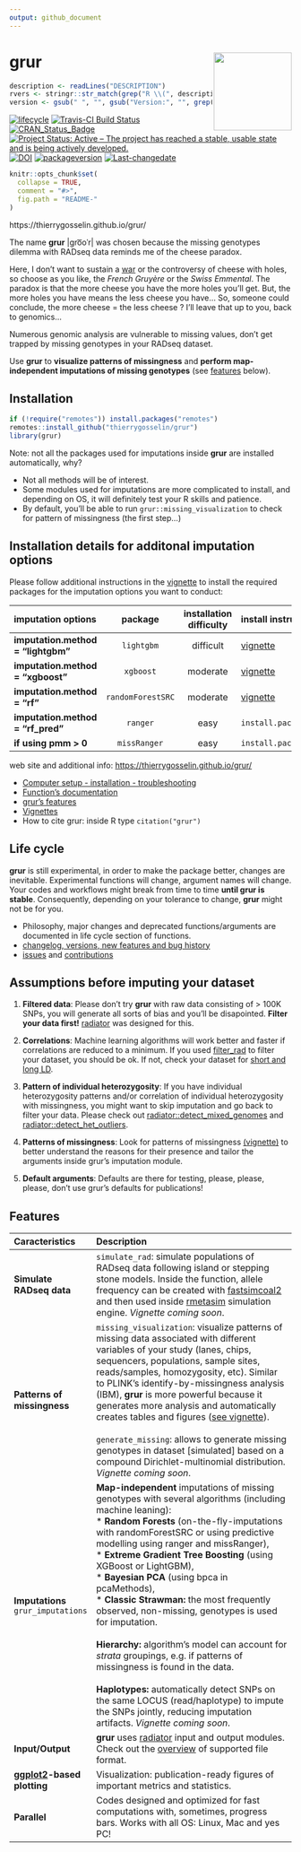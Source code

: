 ```yaml
---
output: github_document
---
```

# grur <a href='https://thierrygosselin.github.io/grur/'><img src='man/figures/logo.png' align="right" height="139" /></a>


```r
description <- readLines("DESCRIPTION")
rvers <- stringr::str_match(grep("R \\(", description, value = TRUE), "[0-9]{1,4}\\.[0-9]{1,4}\\.[0-9]{1,4}")[1,1]
version <- gsub(" ", "", gsub("Version:", "", grep("Version:", description, value = TRUE)))
```

<!-- badges: start -->

[![lifecycle](https://img.shields.io/badge/lifecycle-experimental-orange.svg)](https://tidyverse.org/lifecycle/#experimental)
[![Travis-CI Build Status](https://travis-ci.org/thierrygosselin/grur.svg?branch=master)](https://travis-ci.org/thierrygosselin/grur)
[![CRAN_Status_Badge](http://www.r-pkg.org/badges/version/grur)](http://cran.r-project.org/package=grur)
[![Project Status: Active – The project has reached a stable, usable state and is being actively developed.](http://www.repostatus.org/badges/latest/active.svg)](http://www.repostatus.org/#active)
[![DOI](https://zenodo.org/badge/87596763.svg)](https://zenodo.org/badge/latestdoi/87596763)
[![packageversion](https://img.shields.io/badge/Package%20version-`r version`-orange.svg)](commits/master)
[![Last-changedate](https://img.shields.io/badge/last%20change-`r gsub('-', '--', Sys.Date())`-brightgreen.svg)](/commits/master)
<!-- badges: end -->

```r
knitr::opts_chunk$set(
  collapse = TRUE,
  comment = "#>",
  fig.path = "README-"
)
```


https://thierrygosselin.github.io/grur/

The name **grur** |ɡro͞oˈr| was chosen because the missing genotypes dilemma with
RADseq data reminds me of the cheese paradox. 

Here, I don't want to sustain a
[war](http://www.lefigaro.fr/flash-eco/2012/12/07/97002-20121207FILWWW00487-le-gruyere-francais-doit-avoir-des-trous.php)
or the controversy of cheese with holes,
so choose as you like, the *French Gruyère* or the *Swiss Emmental*.
The paradox is that the more cheese you have the more holes you'll get.
But, the more holes you have means the less cheese you have...
So, someone could conclude, the more cheese = the less cheese ?
I'll leave that up to you, back to genomics...

Numerous genomic analysis are vulnerable to missing values,
don't get trapped by missing genotypes in your RADseq dataset.

Use **grur** to **visualize patterns of missingness** and 
**perform map-independent imputations of missing genotypes** 
(see [features](https://github.com/thierrygosselin/grur#features) below).



## Installation
```r
if (!require("remotes")) install.packages("remotes")
remotes::install_github("thierrygosselin/grur")
library(grur)
```
Note: not all the packages used for imputations inside **grur** are installed automatically, why?

* Not all methods will be of interest. 
* Some modules used for imputations are more complicated to install, and depending
on OS, it will definitely test your R skills and patience.
* By default, you'll be able to run `grur::missing_visualization` to check for
pattern of missingness (the first step...)

## Installation details for additonal imputation options

Please follow additional instructions in the [vignette](http://thierrygosselin.github.io/grur/articles/rad_genomics_computer_setup.html) to install the required packages for the imputation options you want to conduct:

| imputation options | package | installation difficulty | install instructions |
|:---------|:---------:|:---------:|:---------|
|**imputation.method = "lightgbm"**|`lightgbm`|difficult|[vignette](http://thierrygosselin.github.io/grur/articles/rad_genomics_computer_setup.html)|
|**imputation.method = "xgboost"**|`xgboost`|moderate|[vignette](http://thierrygosselin.github.io/grur/articles/rad_genomics_computer_setup.html)|
|**imputation.method = "rf"**|`randomForestSRC`|moderate|[vignette](http://thierrygosselin.github.io/grur/articles/rad_genomics_computer_setup.html)|
|**imputation.method = "rf_pred"**|`ranger`|easy|`install.packages("ranger")`|
|**if using pmm > 0**|`missRanger`|easy|`install.packages("missRanger")`|

web site and additional info: [https://thierrygosselin.github.io/grur/](https://thierrygosselin.github.io/grur/)

* [Computer setup - installation - troubleshooting](http://thierrygosselin.github.io/grur/articles/rad_genomics_computer_setup.html)
* [Function's documentation](http://thierrygosselin.github.io/grur/reference/index.html)
* [grur's features](https://thierrygosselin.github.io/grur/index.html#features)
* [Vignettes](http://thierrygosselin.github.io/grur/articles/index.html)
* How to cite grur: inside R type `citation("grur")`

## Life cycle

**grur** is still experimental, in order to make the package better, changes are 
inevitable. Experimental functions will change, argument names will change.
Your codes and workflows might break from time to time **until grur is stable**. 
Consequently, depending on your tolerance to change, **grur** might not be for you.

* Philosophy, major changes and deprecated functions/arguments are documented in
life cycle section of functions. 
* [changelog, versions, new features and bug history](https://thierrygosselin.github.io/grur/news/index.html)
* [issues](https://github.com/thierrygosselin/grur/issues/new/choose) and [contributions](https://github.com/thierrygosselin/grur/issues/new/choose)

## Assumptions before imputing your dataset

1. **Filtered data**: Please don't try **grur** with raw data consisting of > 100K SNPs, 
you will generate all sorts of bias and you'll be disapointed. **Filter your data first!**
[radiator](https://thierrygosselin.github.io/radiator/) was designed for this.

2. **Correlations**: Machine learning algorithms will work better and 
faster if correlations are reduced to a minimum. If you used 
[filter_rad](https://thierrygosselin.github.io/radiator/reference/filter_rad.html)
to filter your dataset, you should be ok. If not, check your dataset for 
[short and long LD](https://thierrygosselin.github.io/radiator/reference/filter_ld.html).

3. **Pattern of individual heterozygosity**: If you have individual 
heterozygosity patterns and/or correlation of individual heterozygosity with 
missingness, you might want to skip imputation and go back to filter your data. 
Please check out [radiator::detect_mixed_genomes](https://thierrygosselin.github.io/radiator/reference/detect_mixed_genomes.html) and [radiator::detect_het_outliers](https://thierrygosselin.github.io/radiator/reference/detect_het_outliers.html).

4. **Patterns of missingness**: Look for patterns of missingness [(vignette)](https://thierrygosselin.github.io/grur/articles/vignette_missing_data_analysis.html) to better understand the reasons for their presence and tailor the arguments inside grur's imputation module.

5. **Default arguments**: Defaults are there for testing, please, please, please, don't use 
grur's defaults for publications!


## Features
| Caracteristics | Description |
|:-------------------|:--------------------------------------------------------|
|**Simulate RADseq data**|`simulate_rad`: simulate populations of RADseq data following island or stepping stone models. Inside the function, allele frequency can be created with [fastsimcoal2](http://cmpg.unibe.ch/software/fastsimcoal2/) and then used inside [rmetasim](https://github.com/stranda/rmetasim) simulation engine. *Vignette coming soon*.|
|**Patterns of missingness**|`missing_visualization`: visualize patterns of missing data associated with different variables of your study (lanes, chips, sequencers, populations, sample sites, reads/samples, homozygosity, etc). Similar to PLINK's identify-by-missingness analysis (IBM), **grur** is more powerful because it generates more analysis and automatically creates tables and figures ([see vignette](https://thierrygosselin.github.io/grur/articles/vignette_missing_data_analysis.html)). <br><br>`generate_missing`: allows to generate missing genotypes in dataset [simulated] based on a compound Dirichlet-multinomial distribution. *Vignette coming soon*.|
|**Imputations** `grur_imputations`|**Map-independent** imputations of missing genotypes with several algorithms (including machine leaning):<br>* **Random Forests** (on-the-fly-imputations with randomForestSRC or using predictive modelling using ranger and missRanger),<br>* **Extreme Gradient Tree Boosting** (using XGBoost or LightGBM),<br>* **Bayesian PCA** (using bpca in pcaMethods),<br>* **Classic Strawman:** the most frequently observed, non-missing, genotypes is used for imputation.<br><br>**Hierarchy:** algorithm's model can account for *strata* groupings, e.g. if patterns of missingness is found in the data.<br><br>**Haplotypes:** automatically detect SNPs on the same LOCUS (read/haplotype) to impute the SNPs jointly, reducing imputation artifacts. *Vignette coming soon*.|
| **Input/Output** | **grur** uses [radiator](https://thierrygosselin.github.io/radiator/index.html) input and output modules. Check out the [overview](https://thierrygosselin.github.io/radiator/articles/get_started.html#overview) of supported file format.|
|**[ggplot2](https://ggplot2.tidyverse.org)-based plotting**|Visualization: publication-ready figures of important metrics and statistics.|
|**Parallel**|Codes designed and optimized for fast computations with, sometimes, progress bars. Works with all OS: Linux, Mac and yes PC!|
